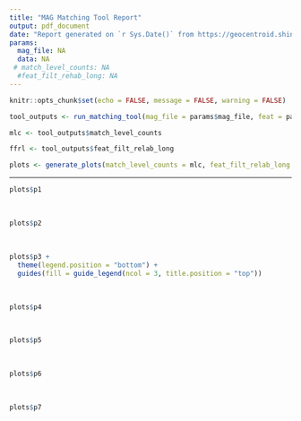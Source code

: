 ```yaml
---
title: "MAG Matching Tool Report"
output: pdf_document
date: "Report generated on `r Sys.Date()` from https://geocentroid.shinyapps.io/MAP-FRAC-Database/"
params:
  mag_file: NA
  data: NA
 # match_level_counts: NA
  #feat_filt_rehab_long: NA
---
```


```r
knitr::opts_chunk$set(echo = FALSE, message = FALSE, warning = FALSE)
```

```r
tool_outputs <- run_matching_tool(mag_file = params$mag_file, feat = params$data)

mlc <- tool_outputs$match_level_counts

ffrl <- tool_outputs$feat_filt_relab_long

```

```r
plots <- generate_plots(match_level_counts = mlc, feat_filt_relab_long = ffrl, interactive = FALSE)
```

------------------------------------------------------------------------

```r
plots$p1
```

</br>

```r
plots$p2

```

</br>

```r
plots$p3 +
  theme(legend.position = "bottom") +
  guides(fill = guide_legend(ncol = 3, title.position = "top"))
```

</br>

```r
plots$p4
```

</br>

```r
plots$p5
```

</br>

```r
plots$p6
```

</br>

```r
plots$p7
```
